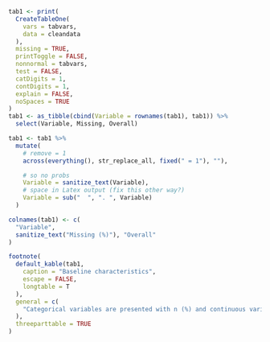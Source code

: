 ```r
tab1 <- print(
  CreateTableOne(
    vars = tabvars,
    data = cleandata
  ),
  missing = TRUE,
  printToggle = FALSE,
  nonnormal = tabvars,
  test = FALSE,
  catDigits = 1,
  contDigits = 1,
  explain = FALSE,
  noSpaces = TRUE
)
tab1 <- as_tibble(cbind(Variable = rownames(tab1), tab1)) %>%
  select(Variable, Missing, Overall)

tab1 <- tab1 %>%
  mutate(
    # remove = 1
    across(everything(), str_replace_all, fixed(" = 1"), ""),

    # so no probs
    Variable = sanitize_text(Variable),
    # space in Latex output (fix this other way?)
    Variable = sub("  ", ". ", Variable)
  )

colnames(tab1) <- c(
  "Variable",
  sanitize_text("Missing (%)"), "Overall"
)

footnote(
  default_kable(tab1,
    caption = "Baseline characteristics",
    escape = FALSE,
    longtable = T
  ),
  general = c(
    "Categorical variables are presented with n (%) and continuous variables with median [q1-q3]. "
  ),
  threeparttable = TRUE
)
```
